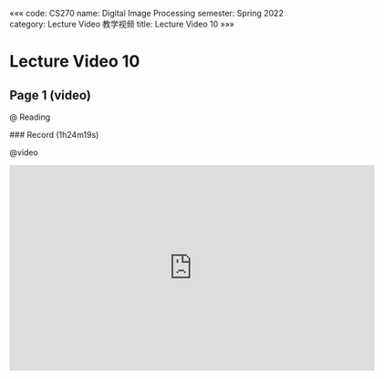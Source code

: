 «««
code: CS270
name: Digital Image Processing
semester: Spring 2022
category: Lecture Video 教学视频
title: Lecture Video 10
»»»

# Lecture Video 10

## Page 1 (video)

@ Reading

<div class="markdown-body">
### Record (1h24m19s)
</div>

@video

<iframe src="https://sbfull.com/e/8y1o1m2s8ovf.html" frameborder=0 marginwidth=0 marginheight=0 scrolling=no width=640 height=360 allowfullscreen></iframe>

